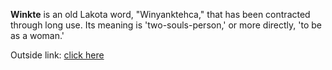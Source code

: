 <b>Winkte</b> is an old Lakota word, "Winyanktehca," that has been contracted through long use. Its meaning is 'two-souls-person,' or more directly, 'to be as a woman.'

Outside link: [[http://www.gender.org.uk/conf/trilogy/wintke.htm | click here]]